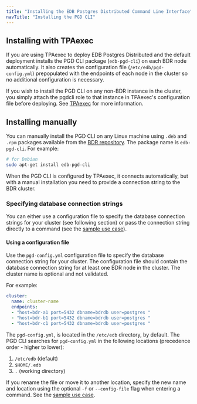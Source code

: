 ```yaml
---
title: "Installing the EDB Postgres Distributed Command Line Interface"
navTitle: "Installing the PGD CLI"
---
```



## Installing with TPAexec

If you are using TPAexec to deploy EDB Postgres Distributed and the default deployment installs the PGD CLI package (`edb-pgd-cli`) on each BDR node automatically. It also creates the configuration file (`/etc/edb/pgd-config.yml`) prepopulated with the endpoints of each node in the cluster so no additional configuration is necessary.

If you wish to install the PGD CLI on any non-BDR instance in the cluster, you simply attach the pgdcli role to that instance in TPAexec's configuration file before deploying. See [TPAexec](/pgd/latest/deployments/tpaexec) for more information.



## Installing manually

You can manually install the PGD CLI on any Linux machine using `.deb` and `.rpm` packages available from the [BDR repository](https://techsupport.enterprisedb.com/software_subscriptions/add/products/bdr4/). The package name is `edb-pgd-cli`. For example:

```sh
# for Debian
sudo apt-get install edb-pgd-cli
```

When the PGD CLI is configured by TPAexec, it connects automatically, but with a manual installation you need to provide a connection string to the BDR cluster.


### Specifying database connection strings

You can either use a configuration file to specify the database connection strings for your cluster (see following section) or pass the connection string directly to a command (see the [sample use case](/pgd_cli/latest/using_cli/#passing-a-database-connection-string-directly-to-a-command)). 

#### Using a configuration file

Use the `pgd-config.yml` configuration file to specify the database connection string for your cluster. The configuration file should contain the database connection string for at least one BDR node in the cluster. The cluster name is optional and not validated.

For example:

```yaml
cluster:
  name: cluster-name
  endpoints:
  - "host=bdr-a1 port=5432 dbname=bdrdb user=postgres "
  - "host=bdr-b1 port=5432 dbname=bdrdb user=postgres "
  - "host=bdr-c1 port=5432 dbname=bdrdb user=postgres "
```

The `pgd-config.yml`, is located in the `/etc/edb` directory, by default. The PGD CLI searches for `pgd-config.yml` in the following locations (precedence order - higher to lower):

  1. `/etc/edb` (default)
  2. `$HOME/.edb`
  3. `.` (working directory)

If you rename the file or move it to another location, specify the new name and location using the optional `-f` or `--config-file` flag when entering a command. See the [sample use case](/pgd_cli/latest/using_cli/#passing-a-database-connection-string-directly-to-a-command).

